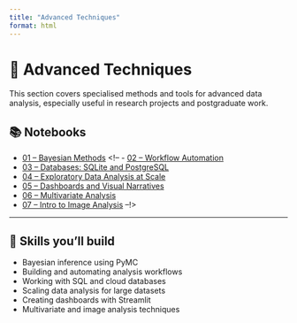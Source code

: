 ```yaml
---
title: "Advanced Techniques"
format: html
---
```


# 🚀 Advanced Techniques

This section covers specialised methods and tools for advanced data analysis, especially useful in research projects and postgraduate work.

## 📚 Notebooks

- [01 – Bayesian Methods](01_bayesian_methods.ipynb)
<!-- - [02 – Workflow Automation](02_workflow_automation.ipynb) 
- [03 – Databases: SQLite and PostgreSQL](03_databases_sqlite_postgres.ipynb)
- [04 – Exploratory Data Analysis at Scale](04_eda_large_data.ipynb)
- [05 – Dashboards and Visual Narratives](05_dashboards_streamlit.ipynb)
- [06 – Multivariate Analysis](06_multivariate_analysis.ipynb)
- [07 – Intro to Image Analysis](07_image_analysis_intro.ipynb) 
--!>

---

## 🧠 Skills you'll build

- Bayesian inference using PyMC
- Building and automating analysis workflows
- Working with SQL and cloud databases
- Scaling data analysis for large datasets
- Creating dashboards with Streamlit
- Multivariate and image analysis techniques
